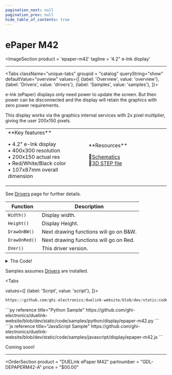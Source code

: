 ```yaml
---
pagination_next: null
pagination_prev: null
hide_table_of_contents: true
---
```



# ePaper M42

<ImageSection
    product = 'epaper-m42'
    tagline = '4.2" e-Ink display'
></ImageSection>

---

<Tabs className="unique-tabs" groupid = "catalog" queryString="show" defaultValue="overview"
  values={[
    {label: 'Overview', value: 'overview'},
    {label: 'Drivers', value: 'drivers'},
    {label: 'Samples', value: 'samples'},
  ]}>

<TabItem value="overview">

e-Ink (ePaper) displays only need power to update the screen. But then power can be disconnected and the display will retain the graphics with zero power requirements.

This display works via the graphics internal services with 2x pixel multiplier, giving the user 200x150 pixels.

<table><td width='50%'>
**Key features**

• 4.2" e-Ink display<br/>
• 400x300 resolution<br/>
• 200x150 actual res<br/>
• Red/White/Black color<br/>
• 107x87mm overall dimension<br/>

</td><td width='50%'>
**Resources**

📄[Schematics](pathname:///sch/gdl-depaperm42-a.pdf)<br/>
🔩[3D STEP file](pathname:///3d/gdl-depaperm42-a.step)<br/>

</td></table>

</TabItem>

<TabItem value="drivers">

See [Drivers](../../engine/drivers) page for further details.

Function | Description
--- | ---
`Width()` | Display width.
`Height()` | Display Height.
`DrawOnBW()` | Next drawing functions will go on B&W.
`DrawOnRed()` | Next drawing functions will go on Red.
`DVer()` | This driver version.

<details>
  <summary>The Code!</summary>



```py reference title="ePaper M42 Driver"
https://github.com/ghi-electronics/duelink-website/blob/dev/static/code/drivers/display/epaper-m42.txt
```

</details>
</TabItem>

<TabItem value="samples">

Samples assumes [Drivers](../../engine/drivers) are installed.

<Tabs

  values={[
    {label: 'Script', value: 'script'},
]}>

<TabItem value="script">

```py reference title="Script Sample"
https://github.com/ghi-electronics/duelink-website/blob/dev/static/code/samples/script/display/epaper-m42.txt
```
</TabItem>

<TabItem value="py">
```py reference title="Python Sample"
https://github.com/ghi-electronics/duelink-website/blob/dev/static/code/samples/python/display/epaper-m42.py
```
</TabItem>

<TabItem value="js">
```js reference title="JavaScript Sample"
https://github.com/ghi-electronics/duelink-website/blob/dev/static/code/samples/javascript/display/epaper-m42.js
```

</TabItem>

</Tabs>

</TabItem>

<TabItem value="projects">Coming soon!</TabItem>

</Tabs>

---
<OrderSection
    product = "DUELink ePaper M42"
    partnumber = "GDL-DEPAPERM42-A"
    price = "$00.00"
></OrderSection>
